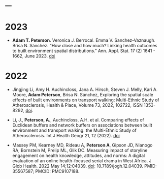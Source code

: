 ---
---
# 2023

* **Adam T. Peterson**. Veronica J. Berrocal. Emma V. Sanchez-Vaznaugh.
Brisa N. Sánchez. "How close and how much? Linking health outcomes to built 
environment spatial distributions." Ann. Appl. Stat. 17 (2) 1641 - 1662,
June 2023. [doi](https://doi.org/10.1214/22-AOAS1687)

# 2022

* Jingjing Li, Amy H. Auchincloss, Jana A. Hirsch, Steven J. Melly, 
Kari A. Moore, **Adam Peterson**, Brisa N. Sánchez, Exploring the spatial scale 
effects of built environments on transport walking: Multi-Ethnic Study of
Atherosclerosis, Health & Place, Volume 73, 2022, 102722, ISSN 1353-8292,
[doi](https://doi.org/10.1016/j.healthplace.2021.102722).

* Li, J., **Peterson, A.**, Auchincloss, A.H. et al. Comparing effects of 
Euclidean buffers and network buffers on associations between built environment 
and transport walking: the Multi-Ethnic Study of Atherosclerosis. Int J Health
Geogr 21, 12 (2022). [doi](https://doi.org/10.1186/s12942-022-00310-7)

*  Massey PM, Kearney MD, Rideau A, **Peterson A**, Gipson JD, Nianogo RA, 
Bornstein M, Prelip ML, Glik DC. Measuring impact of storyline engagement on 
health knowledge, attitudes, and norms: A digital evaluation of an online 
health-focused serial drama in West Africa. J Glob Health. 2022 May 14;12:04039.
[doi](https://pmc.ncbi.nlm.nih.gov/articles/PMC9107188/): 10.7189/jogh.12.04039.
PMID: 35567587; PMCID: PMC9107188.


